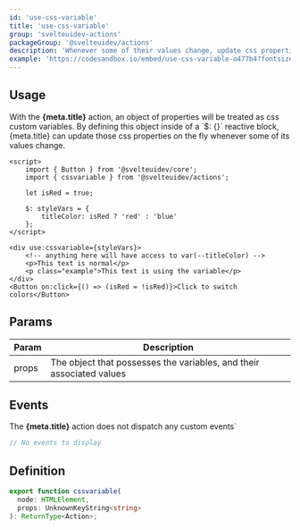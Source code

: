 ```yaml
---
id: 'use-css-variable'
title: 'use-css-variable'
group: 'svelteuidev-actions'
packageGroup: '@svelteuidev/actions'
description: 'Whenever some of their values change, update css properties on the fly'
example: 'https://codesandbox.io/embed/use-css-variable-o477b4?fontsize=14&hidenavigation=1&module=%2FApp.svelte&theme=dark&view=preview'
---
```


## Usage

<p>
  With the <strong>{meta.title}</strong> action, an object of properties will be
  treated as css custom variables. By defining this object inside of a `$: {}`
  reactive block, {meta.title} can update those css properties on the fly
  whenever some of its values change.
</p>

```tsx
<script>
    import { Button } from '@svelteuidev/core';
    import { cssvariable } from '@svelteuidev/actions';

    let isRed = true;

    $: styleVars = {
        titleColor: isRed ? 'red' : 'blue'
    };
</script>

<div use:cssvariable={styleVars}>
    <!-- anything here will have access to var(--titleColor) -->
    <p>This text is normal</p>
    <p class="example">This text is using the variable</p>
</div>
<Button on:click={() => (isRed = !isRed)}>Click to switch colors</Button>
```

## Params

| Param | Description                                                          |
| ----- | -------------------------------------------------------------------- |
| props | The object that possesses the variables, and their associated values |

## Events

<p>
  The <strong>{meta.title}</strong> action does not dispatch any custom events`
</p>

```ts
// No events to display
```

## Definition

```ts
export function cssvariable(
  node: HTMLElement,
  props: UnknownKeyString<string>
): ReturnType<Action>;
```
